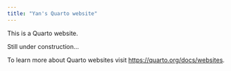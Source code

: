 ```yaml
---
title: "Yan's Quarto website"
---
```


This is a Quarto website.

Still under construction...

To learn more about Quarto websites visit <https://quarto.org/docs/websites>.
